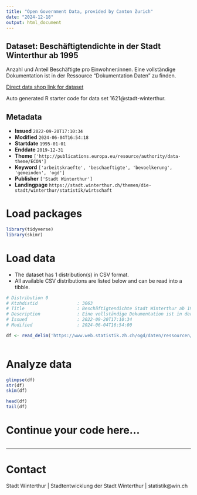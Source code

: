 ```yaml
---
title: "Open Government Data, provided by Canton Zurich"
date: "2024-12-18"
output: html_document
---
```


## Dataset: Beschäftigtendichte in der Stadt Winterthur ab 1995

Anzahl und Anteil Beschäftigte pro Einwohner:innen. Eine vollständige Dokumentation ist in der Ressource "Dokumentation Daten" zu finden.

[Direct data shop link for dataset](https://www.zh.ch/de/politik-staat/statistik-daten/datenkatalog.html#/datasets/1621@stadt-winterthur)

Auto generated R starter code for data set 1621@stadt-winterthur.

## Metadata

- **Issued** `2022-09-20T17:10:34`
- **Modified** `2024-06-04T16:54:18`
- **Startdate** `1995-01-01`
- **Enddate** `2019-12-31`
- **Theme** `['http://publications.europa.eu/resource/authority/data-theme/ECON']`
- **Keyword** `['arbeitskraefte', 'beschaeftigte', 'bevoelkerung', 'gemeinden', 'ogd']`
- **Publisher** `['Stadt Winterthur']`
- **Landingpage** `https://stadt.winterthur.ch/themen/die-stadt/winterthur/statistik/wirtschaft`


# Load packages

```r

library(tidyverse)
library(skimr)

```

# Load data

-   The dataset has 1 distribution(s) in CSV format.
-   All available CSV distributions are listed below and can be read into a tibble.

```r

# Distribution 0
# Ktzhdistid               : 3063
# Title                    : Beschäftigtendichte Stadt Winterthur ab 1995
# Description              : Eine vollständige Dokumentation ist in der Ressource "Dokumentation Daten" zu finden.
# Issued                   : 2022-09-20T17:10:34
# Modified                 : 2024-06-04T16:54:00

df <- read_delim('https://www.web.statistik.zh.ch/ogd/daten/ressourcen/KTZH_00001621_00003063.csv')



```

# Analyze data

```r

glimpse(df)
str(df)
skim(df)

head(df)
tail(df)

```

# Continue your code here...

```r

```

------------------------------------------------------------------------

# Contact

Stadt Winterthur | Stadtentwicklung der Stadt Winterthur | statistik@win.ch

